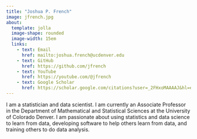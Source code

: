 ```yaml
---
title: "Joshua P. French"
image: jfrench.jpg
about: 
  template: jolla
  image-shape: rounded
  image-width: 15em
  links:
    - text: Email
      href: mailto:joshua.french@ucdenver.edu
    - text: GitHub
      href: https://github.com/jfrench
    - text: YouTube
      href: https://youtube.com/@jfrench
    - text: Google Scholar
      href: https://scholar.google.com/citations?user=_2FHxoMAAAAJ&hl=en
---
```


I am a statistician and data scientist. I am currently an Associate Professor in the Department of Mathematical and Statistical Sciences at the University of Colorado Denver. I am passionate about using statistics and data science to learn from data, developing software to help others learn from data, and training others to do data analysis.